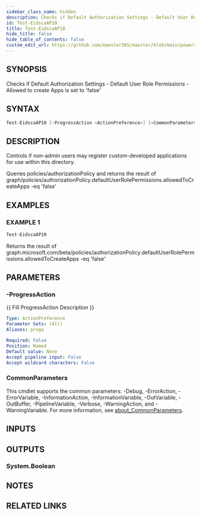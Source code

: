 ```yaml
---
sidebar_class_name: hidden
description: Checks if Default Authorization Settings - Default User Role Permissions - Allowed to create Apps is set to 'false'
id: Test-EidscaAP10
title: Test-EidscaAP10
hide_title: false
hide_table_of_contents: false
custom_edit_url: https://github.com/maester365/maester/blob/main/powershell/public/Test-EidscaAP10.ps1
---
```


## SYNOPSIS

Checks if Default Authorization Settings - Default User Role Permissions - Allowed to create Apps is set to 'false'

## SYNTAX

```powershell
Test-EidscaAP10 [-ProgressAction <ActionPreference>] [<CommonParameters>]
```

## DESCRIPTION

Controls if non-admin users may register custom-developed applications for use within this directory.

Queries policies/authorizationPolicy
and returns the result of
 graph/policies/authorizationPolicy.defaultUserRolePermissions.allowedToCreateApps -eq 'false'

## EXAMPLES

### EXAMPLE 1

```powershell
Test-EidscaAP10
```

Returns the result of graph.microsoft.com/beta/policies/authorizationPolicy.defaultUserRolePermissions.allowedToCreateApps -eq 'false'

## PARAMETERS

### -ProgressAction

\{\{ Fill ProgressAction Description \}\}

```yaml
Type: ActionPreference
Parameter Sets: (All)
Aliases: proga

Required: False
Position: Named
Default value: None
Accept pipeline input: False
Accept wildcard characters: False
```

### CommonParameters

This cmdlet supports the common parameters: -Debug, -ErrorAction, -ErrorVariable, -InformationAction, -InformationVariable, -OutVariable, -OutBuffer, -PipelineVariable, -Verbose, -WarningAction, and -WarningVariable. For more information, see [about_CommonParameters](http://go.microsoft.com/fwlink/?LinkID=113216).

## INPUTS

## OUTPUTS

### System.Boolean

## NOTES

## RELATED LINKS
